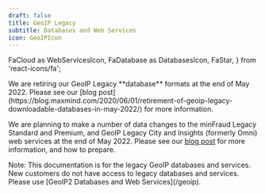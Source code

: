 ```yaml
---
draft: false
title: GeoIP Legacy
subtitle: Databases and Web Services
icon: GeoIPIcon
---
```


  FaCloud as WebServicesIcon,
  FaDatabase as DatabasesIcon,
  FaStar,
} from 'react-icons/fa';

<Alert type="warning">
We are retiring our GeoIP Legacy **database** formats at the end of May 2022.
Please see our [blog post](https://blog.maxmind.com/2020/06/01/retirement-of-geoip-legacy-downloadable-databases-in-may-2022/)
for more information.

We are planning to make a number of data changes to the minFraud Legacy
Standard and Premium, and GeoIP Legacy City and Insights (formerly Omni) web
services at the end of May 2022. Please see our [blog post](https://blog.maxmind.com/2020/06/15/data-changes-to-geoip-legacy-and-minfraud-legacy-web-services-in-may-2022/)
for more information, and how to prepare.
</Alert>

<Alert>
Note: This documentation is for the legacy GeoIP databases and services. New
customers do not have access to legacy databases and services. Please use 
[GeoIP2 Databases and Web Services](/geoip).
</Alert>

<LinkGroupContainer>
  <LinkGroup heading="Resources">
    <LinkGroupCard
      description="See the most important changes between GeoIP Legacy and GeoIP2"
      heading="What's new in GeoIP2"
      icon={FaStar}
      to="/geoip/whats-new-in-geoip2"
    />
    <LinkGroupCard
      description="Detailed documentation of GeoIP Legacy downloadable database and CSV usage"
      heading="GeoIP Legacy Database Documentation"
      icon={DatabasesIcon}
      to="/geoip/legacy/databases"
    />
    <LinkGroupCard
      description="Detailed documentation of GeoIP Legacy web service usage"
      heading="GeoIP Legacy Web Service Documentation"
      icon={WebServicesIcon}
      to="/geoip/legacy/web-services"
    />
  </LinkGroup>
</LinkGroupContainer>
